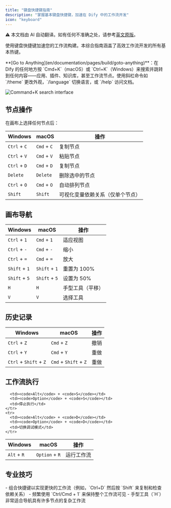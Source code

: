 ```yaml
---
title: "键盘快捷键指南"
description: "掌握基本键盘快捷键，加速在 Dify 中的工作流开发"
icon: "keyboard"
---
```


<Note> ⚠️ 本文档由 AI 自动翻译。如有任何不准确之处，请参考[英文原版](../../../../en/documentation/pages/build/shortcut-key.mdx)。</Note>

使用键盘快捷键加速您的工作流构建。本综合指南涵盖了高效工作流开发的所有基本热键。

<Callout type="tip">
**[Go to Anything](en/documentation/pages/build/goto-anything)**：在 Dify 的任何地方按 `Cmd+K`（macOS）或 `Ctrl+K`（Windows）来搜索并跳转到任何内容——应用、插件、知识库，甚至工作流节点。使用斜杠命令如 `/theme` 更改外观，`/language` 切换语言，或 `/help` 访问文档。

![Command+K search interface](/images/command-k.gif)
</Callout>



## 节点操作
在画布上选择任何节点后：

<table>
  <thead>
    <tr>
      <th>Windows</th>
      <th>macOS</th>
      <th>操作</th>
    </tr>
  </thead>
  <tbody>
    <tr>
      <td><code>Ctrl</code> + <code>C</code></td>
      <td><code>Cmd</code> + <code>C</code></td>
      <td>复制节点</td>
    </tr>
    <tr>
      <td><code>Ctrl</code> + <code>V</code></td>
      <td><code>Cmd</code> + <code>V</code></td>
      <td>粘贴节点</td>
    </tr>
    <tr>
      <td><code>Ctrl</code> + <code>D</code></td>
      <td><code>Cmd</code> + <code>D</code></td>
      <td>复制节点</td>
    </tr>
    <tr>
      <td><code>Delete</code></td>
      <td><code>Delete</code></td>
      <td>删除选中的节点</td>
    </tr>
    <tr>
      <td><code>Ctrl</code> + <code>O</code></td>
      <td><code>Cmd</code> + <code>O</code></td>
      <td>自动排列节点</td>
    </tr>
    <tr>
      <td><code>Shift</code></td>
      <td><code>Shift</code></td>
      <td>可视化变量依赖关系（仅单个节点）</td>
    </tr>
  </tbody>
</table>

## 画布导航

<table>
  <thead>
    <tr>
      <th>Windows</th>
      <th>macOS</th>
      <th>操作</th>
    </tr>
  </thead>
  <tbody>
    <tr>
      <td><code>Ctrl</code> + <code>1</code></td>
      <td><code>Cmd</code> + <code>1</code></td>
      <td>适应视图</td>
    </tr>
    <tr>
      <td><code>Ctrl</code> + <code>-</code></td>
      <td><code>Cmd</code> + <code>-</code></td>
      <td>缩小</td>
    </tr>
    <tr>
      <td><code>Ctrl</code> + <code>=</code></td>
      <td><code>Cmd</code> + <code>=</code></td>
      <td>放大</td>
    </tr>
    <tr>
      <td><code>Shift</code> + <code>1</code></td>
      <td><code>Shift</code> + <code>1</code></td>
      <td>重置为 100%</td>
    </tr>
    <tr>
      <td><code>Shift</code> + <code>5</code></td>
      <td><code>Shift</code> + <code>5</code></td>
      <td>设置为 50%</td>
    </tr>
    <tr>
      <td><code>H</code></td>
      <td><code>H</code></td>
      <td>手型工具（平移）</td>
    </tr>
    <tr>
      <td><code>V</code></td>
      <td><code>V</code></td>
      <td>选择工具</td>
    </tr>
  </tbody>
</table>

## 历史记录

<table>
  <thead>
    <tr>
      <th>Windows</th>
      <th>macOS</th>
      <th>操作</th>
    </tr>
  </thead>
  <tbody>
    <tr>
      <td><code>Ctrl</code> + <code>Z</code></td>
      <td><code>Cmd</code> + <code>Z</code></td>
      <td>撤销</td>
    </tr>
    <tr>
      <td><code>Ctrl</code> + <code>Y</code></td>
      <td><code>Cmd</code> + <code>Y</code></td>
      <td>重做</td>
    </tr>
    <tr>
      <td><code>Ctrl</code> + <code>Shift</code> + <code>Z</code></td>
      <td><code>Cmd</code> + <code>Shift</code> + <code>Z</code></td>
      <td>重做</td>
    </tr>
  </tbody>
</table>

## 工作流执行

<table>
  <thead>
    <tr>
      <th>Windows</th>
      <th>macOS</th>
      <th>操作</th>
    </tr>
  </thead>
  <tbody>
    <tr>
      <td><code>Alt</code> + <code>R</code></td>
      <td><code>Option</code> + <code>R</code></td>
      <td>运行工作流</td>
    
      <td><code>Alt</code> + <code>S</code></td>
      <td><code>Option</code> + <code>S</code></td>
      <td>停止执行</td>
    </tr>
    <tr>
      <td><code>Alt</code> + <code>D</code></td>
      <td><code>Option</code> + <code>D</code></td>
      <td>切换调试模式</td>
    </tr>
  </tbody>
</table>

## 专业技巧

<Tip>
- 组合快捷键以实现更快的工作流（例如，`Ctrl+D` 然后按 `Shift` 来复制和检查依赖关系）
- 频繁使用 `Ctrl/Cmd + 1` 来保持整个工作流可见
- 手型工具（`H`）非常适合导航具有许多节点的复杂工作流
</Tip>